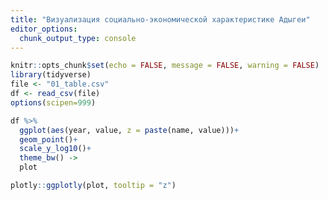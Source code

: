 ```yaml
---
title: "Визуализация социально-экономической характеристике Адыгеи"
editor_options: 
  chunk_output_type: console
---
```


```r
knitr::opts_chunk$set(echo = FALSE, message = FALSE, warning = FALSE)
library(tidyverse)
file <- "01_table.csv"
df <- read_csv(file)
options(scipen=999)
```

```r
df %>% 
  ggplot(aes(year, value, z = paste(name, value)))+
  geom_point()+
  scale_y_log10()+
  theme_bw() ->
  plot

plotly::ggplotly(plot, tooltip = "z")

```

